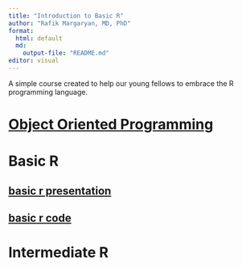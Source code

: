 ```yaml
---
title: "Introduction to Basic R"
author: "Rafik Margaryan, MD, PhD"
format:
  html: default 
  md: 
    output-file: "README.md"
editor: visual
---
```


A simple course created to help our young fellows to embrace the R programming language.

# [Object Oriented Programming](object-oriented-programming-language.html)

# Basic R

## [basic r presentation](basic-r-presentation.html)

## [basic r code](/workspaces/basic-r/source-code/basic-r/)

# Intermediate R